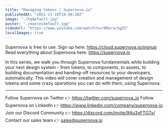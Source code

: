```yaml
---
title: "Managing tokens | Supernova.io"
publishedAt: "2021-11-18T18:48:28Z"
image: "./hqdefault.jpg"
poster: "./maxresdefault.jpg"
videoUrl: "https://www.youtube.com/watch?v=r0RkrarSgZI"
localImages: true
---
```


Supernova is free to use. Sign up here: https://cloud.supernova.io/signup
Read everything about Supernova here: https://supernova.io

In this series, we walk you through Supernova fundamentals while building your next design system - from tokens, to components, to assets, to building documentation and handing-off resources to your developers, automatically. This video will cover creation and management of design tokens and some crazy operations you can do with them, using Supernova.

---

Follow Supernova on Twitter 👉 https://twitter.com/supernova_io
Follow Supernova on LinkedIn 👉 https://www.linkedin.com/company/supernova-io
Join our Discord Community 👉 https://discord.com/invite/9Au3xFTG7x/
Contact our sales team 👉 sales@supernova.io
